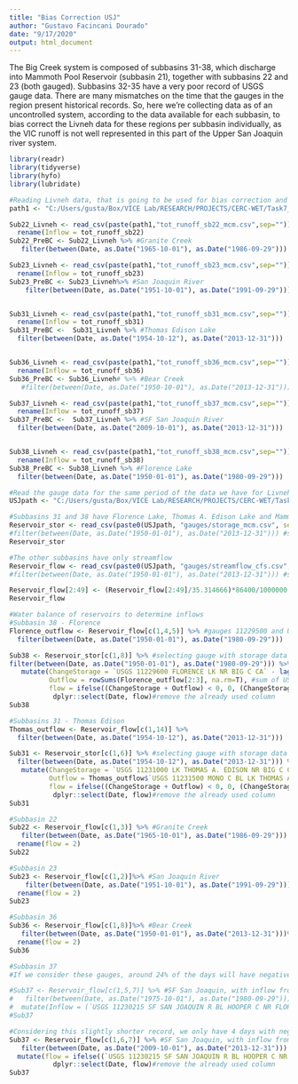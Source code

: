 ---
title: "Bias Correction USJ"
author: "Gustavo Facincani Dourado"
date: "9/17/2020"
output: html_document
---

The Big Creek system is composed of subbasins 31-38, which discharge into Mammoth Pool Reservoir (subbasin 21), together with subbasins 22 and 23 (both gauged). Subbasins 32-35 have a very poor record of USGS gauge data. There are many mismatches on the time that the gauges in the region present historical records. So, here we're collecting data as of an uncontrolled system, according to the data available for each subbasin, to bias correct the Livneh data for these regions per subbasin individually, as the VIC runoff is not well represented in this part of the Upper San Joaquin river system.


```{r}
library(readr)
library(tidyverse)
library(hyfo)
library(lubridate)
```

```{r}
#Reading Livneh data, that is going to be used for bias correction and filtering them to have objects with the same length of the observed data, to be used as the hindcast vs observed
path1 <- "C:/Users/gusta/Box/VICE Lab/RESEARCH/PROJECTS/CERC-WET/Task7_San_Joaquin_Model/pywr_models/data/Upper San Joaquin River/hydrology/historical/Livneh/runoff/"

Sub22_Livneh <- read_csv(paste(path1,"tot_runoff_sb22_mcm.csv",sep="")) %>%
  rename(Inflow = tot_runoff_sb22)
Sub22_PreBC <- Sub22_Livneh %>% #Granite Creek
   filter(between(Date, as.Date("1965-10-01"), as.Date("1986-09-29")))

Sub23_Livneh <- read_csv(paste(path1,"tot_runoff_sb23_mcm.csv",sep=""))%>%
  rename(Inflow = tot_runoff_sb23)
Sub23_PreBC <- Sub23_Livneh%>% #San Joaquin River
    filter(between(Date, as.Date("1951-10-01"), as.Date("1991-09-29")))


Sub31_Livneh <- read_csv(paste(path1,"tot_runoff_sb31_mcm.csv",sep=""))%>%
  rename(Inflow = tot_runoff_sb31) 
Sub31_PreBC <-  Sub31_Livneh %>% #Thomas Edison Lake
  filter(between(Date, as.Date("1954-10-12"), as.Date("2013-12-31")))


Sub36_Livneh <- read_csv(paste(path1,"tot_runoff_sb36_mcm.csv",sep=""))%>%
  rename(Inflow = tot_runoff_sb36)
Sub36_PreBC <- Sub36_Livneh# %>% #Bear Creek
   #filter(between(Date, as.Date("1950-10-01"), as.Date("2013-12-31")))

Sub37_Livneh <- read_csv(paste(path1,"tot_runoff_sb37_mcm.csv",sep=""))%>%
  rename(Inflow = tot_runoff_sb37)
Sub37_PreBC <-  Sub37_Livneh %>% #SF San Joaquin River
  filter(between(Date, as.Date("2009-10-01"), as.Date("2013-12-31")))


Sub38_Livneh <- read_csv(paste(path1,"tot_runoff_sb38_mcm.csv",sep=""))%>%
  rename(Inflow = tot_runoff_sb38)
Sub38_PreBC <- Sub38_Livneh %>% #Florence Lake
  filter(between(Date, as.Date("1950-01-01"), as.Date("1980-09-29")))


```

```{r}
#Read the gauge data for the same period of the data we have for Livneh
USJpath <- "C:/Users/gusta/Box/VICE Lab/RESEARCH/PROJECTS/CERC-WET/Task7_San_Joaquin_Model/pywr_models/data/Upper San Joaquin River/"

#Subbasins 31 and 38 have Florence Lake, Thomas A. Edison Lake and Mammoth Pool Reservoir respectively
Reservoir_stor <- read_csv(paste0(USJpath, "gauges/storage_mcm.csv", sep = ""), col_types = cols(Date = col_date(), .default = col_double()))#%>% #reading data column as data, others as numeric
#filter(between(Date, as.Date("1950-01-01"), as.Date("2013-12-31"))) #selecting period of available gauged data
Reservoir_stor

#The other subbasins have only streamflow
Reservoir_flow <- read_csv(paste0(USJpath, "gauges/streamflow_cfs.csv", sep = ""), col_types = cols(Date = col_date(), .default = col_double()))#%>% #reading data column as data, others as numeric
#filter(between(Date, as.Date("1950-01-01"), as.Date("2013-12-31"))) #selecting period of available gauged data

Reservoir_flow[2:49] <- (Reservoir_flow[2:49]/35.314666)*86400/1000000 #as reservoir data is in million cubic meters (mcm), let's convert cfs to mcm
Reservoir_flow
```

```{r}
#Water balance of reservoirs to determine inflows
#Subbasin 38 - Florence
Florence_outflow <- Reservoir_flow[c(1,4,5)] %>% #gauges 11229500 and USGS 11230000, outflow of Florence
  filter(between(Date, as.Date("1950-01-01"), as.Date("1980-09-29")))

Sub38 <- Reservoir_stor[c(1,8)] %>% #selecting gauge with storage data
filter(between(Date, as.Date("1950-01-01"), as.Date("1980-09-29"))) %>%
   mutate(ChangeStorage = `USGS 11229600 FLORENCE LK NR BIG C CA` - lag(`USGS 11229600 FLORENCE LK NR BIG C CA`, default = first(`USGS 11229600 FLORENCE LK NR BIG C CA`)), #getting daily change in storage
          Outflow = rowSums(Florence_outflow[2:3], na.rm=T), #sum of USGS 11229500 and USGS 11230000, which correspond to flow below the reservoir and Ward Tunnel intake, respectively 
          flow = ifelse((ChangeStorage + Outflow) < 0, 0, (ChangeStorage + Outflow))) %>% #getting inflow, in which inflow = change in storage (storage of the day minus the storage of the previous day + outflow of the day
           dplyr::select(Date, flow)#remove the already used column 
Sub38

#Subbasins 31 - Thomas Edison
Thomas_outflow <- Reservoir_flow[c(1,14)] %>%
  filter(between(Date, as.Date("1954-10-12"), as.Date("2013-12-31")))

Sub31 <- Reservoir_stor[c(1,6)] %>% #selecting gauge with storage data
  filter(between(Date, as.Date("1954-10-12"), as.Date("2013-12-31"))) %>%
   mutate(ChangeStorage = `USGS 11231000 LK THOMAS A. EDISON NR BIG C CA` - lag(`USGS 11231000 LK THOMAS A. EDISON NR BIG C CA`, default = first(`USGS 11231000 LK THOMAS A. EDISON NR BIG C CA`)), #getting daily change in storage
          Outflow = Thomas_outflow$`USGS 11231500 MONO C BL LK THOMAS A EDISON CA`, #getting outflow
          flow = ifelse((ChangeStorage + Outflow) < 0, 0, (ChangeStorage + Outflow))) %>% 
           dplyr::select(Date, flow)#remove the already used column 
Sub31

```


```{r}
#Subbasin 22
Sub22 <- Reservoir_flow[c(1,3)] %>% #Granite Creek
   filter(between(Date, as.Date("1965-10-01"), as.Date("1986-09-29"))) %>%
  rename(flow = 2)
Sub22

#Subbasin 23
Sub23 <- Reservoir_flow[c(1,2)]%>% #San Joaquin River
    filter(between(Date, as.Date("1951-10-01"), as.Date("1991-09-29")))%>%
  rename(flow = 2)
Sub23

#Subbasin 36
Sub36 <- Reservoir_flow[c(1,8)]%>% #Bear Creek
   filter(between(Date, as.Date("1950-01-01"), as.Date("2013-12-31")))%>%
  rename(flow = 2)
Sub36

#Subbasin 37 
#If we consider these gauges, around 24% of the days will have negative values

#Sub37 <- Reservoir_flow[c(1,5,7)] %>% #SF San Joaquin, with inflow from Florence Lake
#   filter(between(Date, as.Date("1975-10-01"), as.Date("1980-09-29"))) %>%
#  mutate(Inflow = (`USGS 11230215 SF SAN JOAQUIN R BL HOOPER C NR FLORENCE LAKE CA` - `USGS 11230000 SF SAN JOAQUIN R NR FLORENCE LK CA`)) 
#Sub37

#Considering this slightly shorter record, we only have 4 days with negative flow
Sub37 <- Reservoir_flow[c(1,6,7)] %>% #SF San Joaquin, with inflow from Florence Lake
   filter(between(Date, as.Date("2009-10-01"), as.Date("2013-12-31"))) %>% #but this is actually a very short period of time for bias correction... should we really do it? Probably not
  mutate(flow = ifelse((`USGS 11230215 SF SAN JOAQUIN R BL HOOPER C NR FLORENCE LAKE CA` - `USGS 11230070 SF SAN JOAQUIN R AB HOOPER C NR FLORENCE LAKE CA`) < 0,0, (`USGS 11230215 SF SAN JOAQUIN R BL HOOPER C NR FLORENCE LAKE CA` - `USGS 11230070 SF SAN JOAQUIN R AB HOOPER C NR FLORENCE LAKE CA`)))%>%
           dplyr::select(Date, flow)#remove the already used column 
Sub37

```

